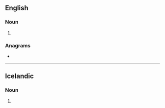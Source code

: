 ==English==

===Noun===
{{head|en|noun plural form}}

# {{plural of|logan|lang=en}}

===Anagrams===
* {{anagrams|en|Anglos|anglos|langos|longas|slogan}}

----

==Icelandic==

===Noun===
{{is-noun form}}

# {{is-inflection of|logi|def|gen|s}}
